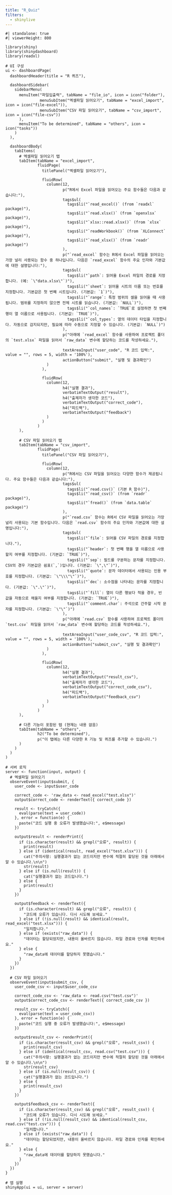 ```yaml
---
title: "R_Quiz"
filters: 
  - shinylive
---
```



```shinylive-r
#| standalone: true
#| viewerHeight: 800

library(shiny)
library(shinydashboard)
library(readxl)

# UI 구성
ui <- dashboardPage(
  dashboardHeader(title = "R 퀴즈"),
  
  dashboardSidebar(
    sidebarMenu(
      menuItem("파일입출력", tabName = "file_io", icon = icon("folder"),
               menuSubItem("엑셀파일 읽어오기", tabName = "excel_import", icon = icon("file-excel")),
               menuSubItem("CSV 파일 읽어오기", tabName = "csv_import", icon = icon("file-csv"))
      ),
      menuItem("To be determined", tabName = "others", icon = icon("tasks"))
    )
  ),
  
  dashboardBody(
    tabItems(
      # 엑셀파일 읽어오기 탭
      tabItem(tabName = "excel_import",
              fluidPage(
                titlePanel("엑셀파일 읽어오기"),
                
                fluidRow(
                  column(12,
                         p("R에서 Excel 파일을 읽어오는 주요 함수들은 다음과 같습니다:"),
                         tags$ul(
                           tags$li("`read_excel()` (from `readxl` package)"),
                           tags$li("`read.xlsx()` (from `openxlsx` package)"),
                           tags$li("`xlsx::read.xlsx()` (from `xlsx` package)"),
                           tags$li("`readWorkbook()` (from `XLConnect` package)"),
                           tags$li("`read_xlsx()` (from `readr` package)")
                         ),
                         p("`read_excel` 함수는 R에서 Excel 파일을 읽어오는 가장 널리 사용되는 함수 중 하나입니다. 다음은 `read_excel` 함수의 주요 인자와 기본값에 대한 설명입니다:"),
                         tags$ul(
                           tags$li("`path`: 읽어올 Excel 파일의 경로를 지정합니다. (예: `\"data.xlsx\"`)"),
                           tags$li("`sheet`: 읽어올 시트의 이름 또는 번호를 지정합니다. 기본값은 첫 번째 시트입니다. (기본값: `1`)"),
                           tags$li("`range`: 특정 범위의 셀을 읽어올 때 사용됩니다. 범위를 지정하지 않으면 전체 시트를 읽습니다. (기본값: `NULL`)"),
                           tags$li("`col_names`: `TRUE`로 설정하면 첫 번째 행이 열 이름으로 사용됩니다. (기본값: `TRUE`)"),
                           tags$li("`col_types`: 열의 데이터 타입을 지정합니다. 자동으로 감지되지만, 필요에 따라 수동으로 지정할 수 있습니다. (기본값: `NULL`)")
                         ),
                         p("아래에 `read_excel` 함수를 사용하여 프로젝트 폴더의 `test.xlsx` 파일을 읽어서 `raw_data` 변수에 할당하는 코드를 작성하세요."),
                         
                         textAreaInput("user_code", "R 코드 입력:", value = "", rows = 5, width = '100%'),
                         actionButton("submit", "실행 및 결과확인")
                  )
                ),
                
                fluidRow(
                  column(12,
                         h4("실행 결과"),
                         verbatimTextOutput("result"),
                         h4("출제자가 생각한 코드"),
                         verbatimTextOutput("correct_code"),
                         h4("피드백"),
                         verbatimTextOutput("feedback")
                  )
                )
              )
      ),
      
      # CSV 파일 읽어오기 탭
      tabItem(tabName = "csv_import",
              fluidPage(
                titlePanel("CSV 파일 읽어오기"),
                
                fluidRow(
                  column(12,
                         p("R에서는 CSV 파일을 읽어오는 다양한 함수가 제공됩니다. 주요 함수들은 다음과 같습니다:"),
                         tags$ul(
                           tags$li("`read.csv()` (기본 R 함수)"),
                           tags$li("`read_csv()` (from `readr` package)"),
                           tags$li("`fread()` (from `data.table` package)")
                         ),
                         p("`read.csv` 함수는 R에서 CSV 파일을 읽어오는 가장 널리 사용되는 기본 함수입니다. 다음은 `read.csv` 함수의 주요 인자와 기본값에 대한 설명입니다:"),
                         tags$ul(
                           tags$li("`file`: 읽어올 CSV 파일의 경로를 지정합니다."),
                           tags$li("`header`: 첫 번째 행을 열 이름으로 사용할지 여부를 지정합니다. (기본값: `TRUE`)"),
                           tags$li("`sep`: 필드를 구분하는 문자를 지정합니다. CSV의 경우 기본값은 쉼표(`,`)입니다. (기본값: `\",\"`)"),
                           tags$li("`quote`: 문자 데이터에서 사용되는 인용 부호를 지정합니다. (기본값: `\"\\\"\"`)"),
                           tags$li("`dec`: 소수점을 나타내는 문자를 지정합니다. (기본값: `\".\"`)"),
                           tags$li("`fill`: 열이 다른 행보다 적을 경우, 빈 값을 자동으로 채울지 여부를 지정합니다. (기본값: `TRUE`)"),
                           tags$li("`comment.char`: 주석으로 간주할 시작 문자를 지정합니다. (기본값: `\"\"`)")
                         ),
                         p("아래에 `read.csv` 함수를 사용하여 프로젝트 폴더의 `test.csv` 파일을 읽어서 `raw_data` 변수에 할당하는 코드를 작성하세요."),
                         
                         textAreaInput("user_code_csv", "R 코드 입력:", value = "", rows = 5, width = '100%'),
                         actionButton("submit_csv", "실행 및 결과확인")
                  )
                ),
                
                fluidRow(
                  column(12,
                         h4("실행 결과"),
                         verbatimTextOutput("result_csv"),
                         h4("출제자가 생각한 코드"),
                         verbatimTextOutput("correct_code_csv"),
                         h4("피드백"),
                         verbatimTextOutput("feedback_csv")
                  )
                )
              )
      ),
      
      # 다른 기능이 포함된 탭 (현재는 내용 없음)
      tabItem(tabName = "others",
              h2("To be determined"),
              p("이 탭에는 다른 다양한 R 기능 및 퀴즈를 추가할 수 있습니다.")
      )
    )
  )
)

# 서버 로직
server <- function(input, output) {
  # 엑셀파일 읽어오기
  observeEvent(input$submit, {
    user_code <- input$user_code
    
    correct_code <- 'raw_data <- read_excel("test.xlsx")'
    output$correct_code <- renderText({ correct_code })
    
    result <- tryCatch({
      eval(parse(text = user_code))
    }, error = function(e) {
      paste("코드 실행 중 오류가 발생했습니다:", e$message)
    })
    
    output$result <- renderPrint({
      if (is.character(result) && grepl("오류", result)) {
        print(result)
      } else if (identical(result, read_excel("test.xlsx"))) {
        cat("주의사항: 실행결과가 없는 코드이지만 변수에 적절히 할당된 것을 아래에서 알 수 있습니다.\n\n")
        str(result)
      } else if (is.null(result)) {
        cat("실행결과가 없는 코드입니다.")
      } else {
        print(result)
      }
    })
    
    output$feedback <- renderText({
      if (is.character(result) && grepl("오류", result)) {
        "코드에 오류가 있습니다. 다시 시도해 보세요."
      } else if (!is.null(result) && identical(result, read_excel("test.xlsx"))) {
        "일치합니다."
      } else if (exists("raw_data")) {
        "데이터는 할당되었지만, 내용이 올바르지 않습니다. 파일 경로와 인자를 확인하세요."
      } else {
        "raw_data에 데이터를 할당하지 못했습니다."
      }
    })
  })
  
  # CSV 파일 읽어오기
  observeEvent(input$submit_csv, {
    user_code_csv <- input$user_code_csv
    
    correct_code_csv <- 'raw_data <- read.csv("test.csv")'
    output$correct_code_csv <- renderText({ correct_code_csv })
    
    result_csv <- tryCatch({
      eval(parse(text = user_code_csv))
    }, error = function(e) {
      paste("코드 실행 중 오류가 발생했습니다:", e$message)
    })
    
    output$result_csv <- renderPrint({
      if (is.character(result_csv) && grepl("오류", result_csv)) {
        print(result_csv)
      } else if (identical(result_csv, read.csv("test.csv"))) {
        cat("주의사항: 실행결과가 없는 코드이지만 변수에 적절히 할당된 것을 아래에서 알 수 있습니다.\n\n")
        str(result_csv)
      } else if (is.null(result_csv)) {
        cat("실행결과가 없는 코드입니다.")
      } else {
        print(result_csv)
      }
    })
    
    output$feedback_csv <- renderText({
      if (is.character(result_csv) && grepl("오류", result_csv)) {
        "코드에 오류가 있습니다. 다시 시도해 보세요."
      } else if (!is.null(result_csv) && identical(result_csv, read.csv("test.csv"))) {
        "일치합니다."
      } else if (exists("raw_data")) {
        "데이터는 할당되었지만, 내용이 올바르지 않습니다. 파일 경로와 인자를 확인하세요."
      } else {
        "raw_data에 데이터를 할당하지 못했습니다."
      }
    })
  })
}

# 앱 실행
shinyApp(ui = ui, server = server)
```


